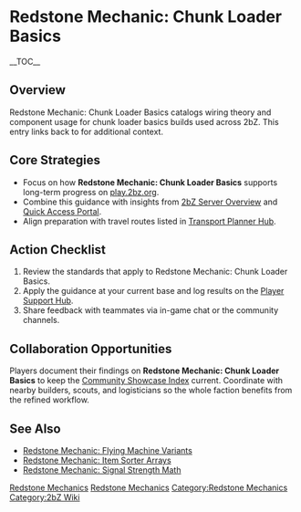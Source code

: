 {{Short description|Redstone Mechanic: Chunk Loader Basics catalogs wiring theory and component usage for chunk loader basics builds used across 2bZ}}
= Redstone Mechanic: Chunk Loader Basics =
{{2bZ Navbox}}
__TOC__

== Overview ==
Redstone Mechanic: Chunk Loader Basics catalogs wiring theory and component usage for
chunk loader basics builds used across 2bZ. This entry links back to [[Category:Redstone
Mechanics|Redstone Mechanics]] for additional context.

== Core Strategies ==
* Focus on how '''Redstone Mechanic: Chunk Loader Basics''' supports long-term progress on [[play.2bz.org]].
* Combine this guidance with insights from [[2bZ Server Overview]] and [[Quick Access Portal]].
* Align preparation with travel routes listed in [[Transport Planner Hub]].

== Action Checklist ==
# Review the [[Category:Redstone Mechanics|Redstone Mechanics]] standards that apply to Redstone Mechanic: Chunk Loader Basics.
# Apply the guidance at your current base and log results on the [[Player Support Hub]].
# Share feedback with teammates via in-game chat or the community channels.

== Collaboration Opportunities ==
Players document their findings on '''Redstone Mechanic: Chunk Loader Basics''' to keep
the [[Community Showcase Index]] current. Coordinate with nearby builders, scouts, and
logisticians so the whole faction benefits from the refined workflow.

== See Also ==
* [[Redstone Mechanic: Flying Machine Variants]]
* [[Redstone Mechanic: Item Sorter Arrays]]
* [[Redstone Mechanic: Signal Strength Math]]

[[Category:Redstone Mechanics]]
[[Category:2bZ Wiki]]
